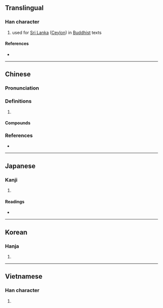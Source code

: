 {{character info/new}}
==Translingual==

===Han character===
{{Han char|rn=75|rad=木|as=09|sn=13|four=46927|canj=DWLS|ids=⿰木⿱罒方}}

# used for [[Sri Lanka]] ([[Ceylon]]) in [[Buddhist]] texts

====References====
* {{Han ref|kx=0540.080|dkj=15149|dj=0927.150|hdz=21250.100|uh=695E|ud=26974|bh=B7AB|bd=47019}}

----

==Chinese==
{{zh-forms}}

===Pronunciation===
{{zh-pron
|m=léng
|c=ling4,ling6
|mc=y
|oc=y
|cat=
}}

===Definitions===
{{zh-hanzi}}

# {{rfdef|zh}}

====Compounds====
{{zh-der|傻楞楞|床楞|忒楞|忒楞楞|忒楞楞騰|拉卜楞|支楞|楞伽經|楞住|楞嚴經|楞子眼|楞小子|楞層|楞柯柯|楞楞傻傻|楞楞睜睜|楞睜|楞頭青|漠楞楞|瓦楞|瓦楞子|瓦楞帽|瓦楞紙|發楞|色楞格河|閣楞}}

===References===
* {{R:yue:Hanzi}}

----

==Japanese==

===Kanji===
{{ja-kanji|grade=|rs=木09}}

# {{defn|lang=ja|sort=木09}}

====Readings====
* {{ja-readings|on=[[ろう]] (rō), [[りょう]] (ryō)|kun=[[かど]] (kado)}}

----

==Korean==

===Hanja===
{{ko-hanja|hangeul=[[릉]]>[[능]]|eumhun=|rv=reung>neung|mr=rŭng>nŭng|y=lung>nung}}

# {{defn|lang=ko|sort=木09}}

----

==Vietnamese==

===Han character===
{{vi-hantu|[[lăng]]|rs=木09}}

# {{defn|lang=vi|sort=木09}}